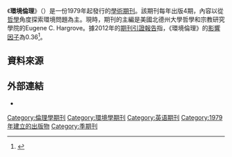 {{Infobox journal
| title = 環境倫理<br/>Environmental Ethics
| cover = 
| editor = Eugene C. Hargrove
| discipline = [[環境倫理|環境倫理]]
| language     = [[英文|英文]]
| formernames = 
| abbreviation = Environ. Ethics
| publisher = 北德州大學哲學和宗教研究學院
| country = 美國
| frequency = 季刊
| history = 1979年至今
| openaccess = 
| license = 
| impact = 0.36
| impact-year = 2012
| website = http://www.pdcnet.org/enviroethics
| link1 = http://www.pdcnet.org/enviroethics/toc
| link1-name = 期刊網頁
| JSTOR = 
| OCLC = 4372676
| LCCN = 79-644567
| CODEN = ENETDD
| ISSN = 0163-4275
| eISSN = 2153-7895
}}

《'''環境倫理'''》（{{lang|en|Environmental Ethics}}）是一份1979年起發行的[[學術期刊|學術期刊]]。該期刊每年出版4期，內容以從[[哲學|哲學]]角度探索環境問題為主。現時，期刊的主編是美國北德州大學哲學和宗教研究學院的Eugene C. Hargrove。據2012年的[[期刊引證報告|期刊引證報告]]指，《環境倫理》的[[影響因子|影響因子]]為0.36<ref>{{Cite web |url=http://www.researchgate.net/journal/0163-4275_Environmental_ethics |title=Environmental ethics (ENVIRON ETHICS ) |access-date=2014-05-10 |archive-date=2019-12-02 |archive-url=https://web.archive.org/web/20191202061223/https://www.researchgate.net/journal/0163-4275_Environmental_ethics |dead-url=no }}</ref>。 

== 資料來源 ==
{{reflist}}

== 外部連結 ==
* {{Official|1=http://www.pdcnet.org/enviroethics}}

[[Category:倫理學期刊|Category:倫理學期刊]]
[[Category:環境學期刊|Category:環境學期刊]]
[[Category:英语期刊|Category:英语期刊]]
[[Category:1979年建立的出版物|Category:1979年建立的出版物]]
[[Category:季期刊|Category:季期刊]]
{{pub-stub}}